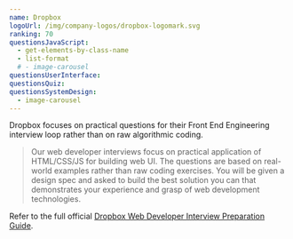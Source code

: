 ```yaml
---
name: Dropbox
logoUrl: /img/company-logos/dropbox-logomark.svg
ranking: 70
questionsJavaScript:
  - get-elements-by-class-name
  - list-format
  # - image-carousel
questionsUserInterface:
questionsQuiz:
questionsSystemDesign:
  - image-carousel
---
```


Dropbox focuses on practical questions for their Front End Engineering interview loop rather than on raw algorithmic coding.

> Our web developer interviews focus on practical application of HTML/CSS/JS for building web UI. The questions are based on real-world examples rather than raw coding exercises. You will be given a design spec and asked to build the best solution you can that demonstrates your experience and grasp of web development technologies.

Refer to the full official [Dropbox Web Developer Interview Preparation Guide](#).
